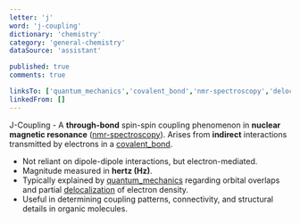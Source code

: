 ```yaml
---
letter: 'j'
word: 'j-coupling'
dictionary: 'chemistry'
category: 'general-chemistry'
dataSource: 'assistant'

published: true
comments: true

linksTo: ['quantum_mechanics','covalent_bond','nmr-spectroscopy','delocalization']
linkedFrom: []
---
```


<a id="j_coupling">J-Coupling</a> - A **through-bond** spin-spin coupling phenomenon in **nuclear magnetic resonance** ([nmr-spectroscopy](#nmr_spectroscopy)). Arises from **indirect** interactions transmitted by electrons in a [covalent_bond](#covalent_bond).

- Not reliant on dipole-dipole interactions, but electron-mediated.  
- Magnitude measured in **hertz (Hz)**.  
- Typically explained by [quantum_mechanics](#quantum_mechanics) regarding orbital overlaps and partial [delocalization](#delocalization) of electron density.  
- Useful in determining coupling patterns, connectivity, and structural details in organic molecules.


